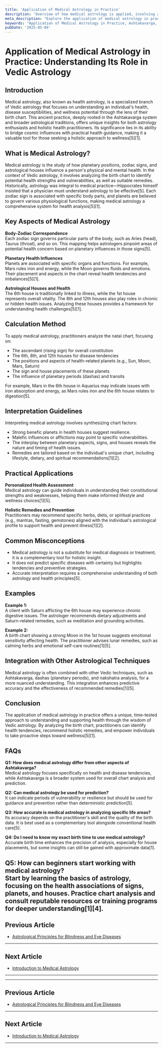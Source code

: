 ```yaml
---
title: 'Application of Medical Astrology in Practice'
description: 'Overview of how medical astrology is applied, involving analyzing the individual''''s natal chart, transiting influences, and circumstances of the case. It provides an indication as to whether cosmic effects are beneficial or detrimental to a sufferer, can help predict the result of treatment (prognosis), and is supportive in selecting fortunate times for elective surgery. Supplementary charts like Navamsa, Drekkana, and Dwadasamsa are used for diagnosis, though a medical doctor experienced in medical astrology won''''t diagnose illness solely from a birth chart, and it is not used in medical emergencies.'
meta_description: "Explore the application of medical astrology in practice, its historical roots, calculation methods, and practical uses for health analysis in Vedic astrology."
keywords: "Application of Medical Astrology in Practice, Ashtakavarga, Vedic Astrology, health astrology, medical chart analysis, planetary influences"
pubDate: '2025-05-04'
---
```


# Application of Medical Astrology in Practice: Understanding Its Role in Vedic Astrology

## Introduction

Medical astrology, also known as health astrology, is a specialized branch of Vedic astrology that focuses on understanding an individual's health, disease susceptibilities, and wellness potential through the lens of their birth chart. This ancient practice, deeply rooted in the Ashtakavarga system and broader astrological traditions, offers unique insights for both astrology enthusiasts and holistic health practitioners. Its significance lies in its ability to bridge cosmic influences with practical health guidance, making it a valuable tool for those seeking a holistic approach to wellness[5][1].

## What is Medical Astrology?

Medical astrology is the study of how planetary positions, zodiac signs, and astrological houses influence a person's physical and mental health. In the context of Vedic astrology, it involves analyzing the birth chart to identify potential health strengths and vulnerabilities, as well as suitable remedies. Historically, astrology was integral to medical practice—Hippocrates himself insisted that a physician must understand astrology to be effective[5]. Each zodiac sign is associated with specific body parts, and planets are believed to govern various physiological functions, making medical astrology a comprehensive system for health analysis[5][1].

## Key Aspects of Medical Astrology

**Body-Zodiac Correspondence**  
Each zodiac sign governs particular parts of the body, such as Aries (head), Taurus (throat), and so on. This mapping helps astrologers pinpoint areas of potential health concern based on planetary influences in those signs[5].

**Planetary Health Influences**  
Planets are associated with specific organs and functions. For example, Mars rules iron and energy, while the Moon governs fluids and emotions. Their placement and aspects in the chart reveal health tendencies and imbalances[5][1].

**Astrological Houses and Health**  
The 6th house is traditionally linked to illness, while the 1st house represents overall vitality. The 8th and 12th houses also play roles in chronic or hidden health issues. Analyzing these houses provides a framework for understanding health challenges[5][1].

## Calculation Method

To apply medical astrology, practitioners analyze the natal chart, focusing on:

- The ascendant (rising sign) for overall constitution
- The 6th, 8th, and 12th houses for disease tendencies
- The positions and aspects of health-related planets (e.g., Sun, Moon, Mars, Saturn)
- The sign and house placements of these planets
- The influence of planetary periods (dashas) and transits

For example, Mars in the 6th house in Aquarius may indicate issues with iron absorption and energy, as Mars rules iron and the 6th house relates to digestion[5].

## Interpretation Guidelines

Interpreting medical astrology involves synthesizing chart factors:

- Strong benefic planets in health houses suggest resilience.
- Malefic influences or afflictions may point to specific vulnerabilities.
- The interplay between planetary aspects, signs, and houses reveals the nature and timing of health issues.
- Remedies are tailored based on the individual's unique chart, including lifestyle, dietary, and spiritual recommendations[1][2].

## Practical Applications

**Personalized Health Assessment**  
Medical astrology can guide individuals in understanding their constitutional strengths and weaknesses, helping them make informed lifestyle and wellness choices[1][5].

**Holistic Remedies and Prevention**  
Practitioners may recommend specific herbs, diets, or spiritual practices (e.g., mantras, fasting, gemstones) aligned with the individual's astrological profile to support health and prevent illness[1][2].

## Common Misconceptions

- Medical astrology is not a substitute for medical diagnosis or treatment; it is a complementary tool for holistic insight.
- It does not predict specific diseases with certainty but highlights tendencies and preventive strategies.
- Accurate interpretation requires a comprehensive understanding of both astrology and health principles[5].

## Examples

**Example 1:**  
A client with Saturn afflicting the 6th house may experience chronic digestive issues. The astrologer recommends dietary adjustments and Saturn-related remedies, such as meditation and grounding activities.

**Example 2:**  
A birth chart showing a strong Moon in the 1st house suggests emotional sensitivity affecting health. The practitioner advises lunar remedies, such as calming herbs and emotional self-care routines[1][5].

## Integration with Other Astrological Techniques

Medical astrology is often combined with other Vedic techniques, such as Ashtakavarga, dashas (planetary periods), and nakshatra analysis, for a more nuanced understanding. This integration enhances predictive accuracy and the effectiveness of recommended remedies[1][5].

## Conclusion

The application of medical astrology in practice offers a unique, time-tested approach to understanding and supporting health through the wisdom of Vedic astrology. By analyzing the birth chart, practitioners can identify health tendencies, recommend holistic remedies, and empower individuals to take proactive steps toward wellness[5][1].

## FAQs

**Q1: How does medical astrology differ from other aspects of Ashtakavarga?**  
Medical astrology focuses specifically on health and disease tendencies, while Ashtakavarga is a broader system used for overall chart analysis and prediction.

**Q2: Can medical astrology be used for prediction?**  
It can indicate periods of vulnerability or resilience but should be used for guidance and prevention rather than deterministic prediction[5].

**Q3: How accurate is medical astrology in analyzing specific life areas?**  
Its accuracy depends on the practitioner's skill and the quality of the birth data. It is best used as a complementary tool alongside conventional health care[5].

**Q4: Do I need to know my exact birth time to use medical astrology?**  
Accurate birth time enhances the precision of analysis, especially for house placements, but some insights can still be gained with approximate data[1].

**Q5: How can beginners start working with medical astrology?**  
Start by learning the basics of astrology, focusing on the health associations of signs, planets, and houses. Practice chart analysis and consult reputable resources or training programs for deeper understanding[1][4].
---

## Previous Article
- [Astrological Principles for Blindness and Eye Diseases](190114_Astrological_Principles_for_Blindness_and_Eye_Diseases.mdx)

---

## Next Article
- [Introduction to Medical Astrology](190101_Introduction_to_Medical_Astrology.mdx)

---
---

## Previous Article
- [Astrological Principles for Blindness and Eye Diseases](190114_Astrological_Principles_for_Blindness_and_Eye_Diseases.mdx)

---

## Next Article
- [Introduction to Medical Astrology](190101_Introduction_to_Medical_Astrology.mdx)

---
